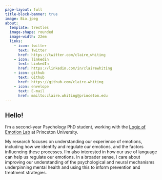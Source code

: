```yaml
---
page-layout: full
title-block-banner: true
image: Bio.jpeg
about:
  template: trestles
  image-shape: rounded
  image-width: 22em
  links:
    - icon: twitter
      text: Twitter
      href: https://twitter.com/claire_whiting
    - icon: linkedin
      text: LinkedIn
      href: https://linkedin.com/in/clairewhiting
    - icon: github
      text: Github
      href: https://github.com/claire-whiting
    - icon: envelope
      text: E-mail
      href: mailto:claire.whiting@princeton.edu
---
```


## Hello!

I'm a second-year Psychology PhD student, working with the [Logic of Emotion Lab](https://www.google.com/url?q=https%3A%2F%2Flemolab.princeton.edu&sa=D&sntz=1&usg=AOvVaw1DHeiAmd0pR-Ls0qXvKC8Q) at Princeton University.

My research focuses on understanding our experience of emotions, including how we identify and regulate our emotions, and the factors influencing these processes. I'm also interested in how our use of language can help us regulate our emotions. In a broader sense, I care about improving our understanding of the psychological and neural mechanisms underpinning mental health and using this to inform prevention and treatment strategies.
